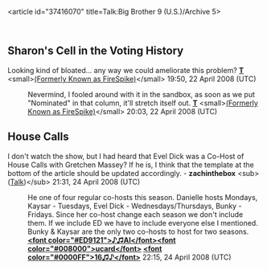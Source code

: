 <article id="37416070" title=Talk:Big Brother 9 (U.S.)/Archive 5>
	<talkpage id="37416070" title="Talk:Big Brother 9 (U.S.)/Archive 5">
{{talkarchive}}

== Sharon's Cell in the Voting History ==

Looking kind of bloated... any way we could ameliorate this problem? [[User:T|'''T''']] &lt;small&gt;[[User_talk:T|(Formerly Known as FireSpike)]]&lt;/small&gt; 19:50, 22 April 2008 (UTC)
:Nevermind, I fooled around with it in the sandbox, as soon as we put &quot;Nominated&quot; in that column, it'll stretch itself out. [[User:T|'''T''']] &lt;small&gt;[[User_talk:T|(Formerly Known as FireSpike)]]&lt;/small&gt; 20:03, 22 April 2008 (UTC)

== House Calls ==

I don't watch the show, but I had heard that Evel Dick was a Co-Host of House Calls with Gretchen Massey? If he is, I think that the template at the bottom of the article should be updated accordingly. - '''zachinthebox''' &lt;sub&gt;([[User talk:Zackinthebox|Talk]])&lt;/sub&gt; 21:31, 24 April 2008 (UTC)

:He one of four regular co-hosts this season. Danielle hosts Mondays, Kaysar - Tuesdays, Evel Dick - Wednesdays/Thursdays, Bunky - Fridays. Since her co-host change each season we don't include them. If we include ED we have to include everyone else I mentioned. Bunky &amp; Kaysar are the only two co-hosts to host for two seasons. '''[[User:Alucard 16|&lt;font color=&quot;#ED9121&quot;&gt;♪♫Al&lt;/font&gt;]][[User talk:Alucard 16|&lt;font color=&quot;#008000&quot;&gt;ucard&lt;/font&gt;]] [[Special:Contributions/Alucard 16|&lt;font color=&quot;#0000FF&quot;&gt;16♫♪&lt;/font&gt;]]''' 22:15, 24 April 2008 (UTC)
	</talkpage>
</article>